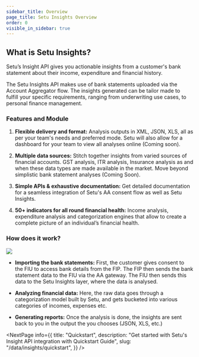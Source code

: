 ```yaml
---
sidebar_title: Overview
page_title: Setu Insights Overview
order: 0
visible_in_sidebar: true
---
```


## What is Setu Insights?

Setu’s Insight API gives you actionable insights from a customer's bank statement about their income, expenditure and financial history.

The Setu Insights API makes use of bank statements uploaded via the Account Aggregator flow. The insights generated can be tailor made to fulfill your specific requirements, ranging from underwriting use cases, to personal finance management.

### Features and Module

1. **Flexible delivery and format:** Analysis outputs in XML, JSON, XLS, all as per your team's
   needs and preferred mode. Setu will also allow for a dashboard for your team to view all
   analyses online (Coming soon).

2. **Multiple data sources:** Stitch together insights from varied sources of financial accounts.
   GST analysis, ITR analysis, Insurance analysis as and when these data types are made
   available in the market. Move beyond simplistic bank statement analyses (Coming Soon).

3. **Simple APIs & exhaustive documentation:** Get detailed documentation for a seamless integration of Setu's AA consent flow as well as Setu Insights.

4. **50+ indicators for all round financial health:** Income analysis, expenditure analysis and categorization engines that allow to create a complete picture of an individual’s financial health.

### How does it work?

![](https://storage.googleapis.com/strapi-assets/latest/setu-bsa-how-it-works-3/setu-bsa-how-it-works-3.png)

-   **Importing the bank statements:** First, the customer gives consent to the FIU to access bank details from the FIP. The FIP then sends the bank statement data to the FIU via the AA gateway. The FIU then sends this data to the Setu Insights layer, where the data is analysed.

-   **Analyzing financial data:** Here, the raw data goes through a categorization model built by Setu, and gets bucketed into various categories of incomes, expenses etc.

-   **Generating reports:** Once the analysis is done, the insights are sent back to you in the output the you chooses (JSON, XLS, etc.)

<NextPage
    info={{
        title: "Quickstart",
        description:
            "Get started with Setu's Insight API integration with Quickstart Guide",
        slug: "/data/insights/quickstart",
    }}
/>
